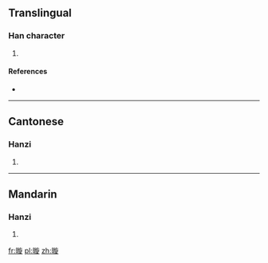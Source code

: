 ==Translingual==

===Han character===
{{Han char|rn=72|rad=日|as=11|sn=15|four=|canj=日卜尸人 (AYSO)|ids=⿰[[日]][[旋]]}}

# {{defn|Han|sort=日11}}

====References====
* {{Han ref|kx=0499.320|dkj=14139|dj=0869.020|hdz=21534.150|uh=66B6|ud=26294}}

----

==Cantonese==

===Hanzi===
{{yue-hanzi|jyut=[[syun4]]|y=syun4}}

# {{defn|lang=yue|sort=日11}}

----

==Mandarin==

===Hanzi===
{{cmn-hanzi|pin=[[xuán]] ([[xuan2]])|wg=hsüan<sup>2</sup>}}

# {{defn|lang=cmn|sort=日11}}

[[fr:暶]]
[[pl:暶]]
[[zh:暶]]